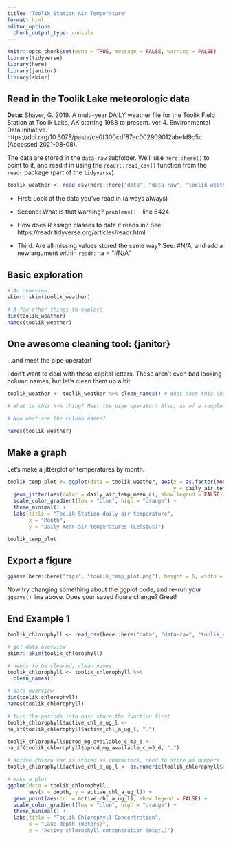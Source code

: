 ```yaml
---
title: "Toolik Station Air Temperature"
format: html
editor_options: 
  chunk_output_type: console
---
```


```r
knitr::opts_chunk$set(echo = TRUE, message = FALSE, warning = FALSE)
library(tidyverse)
library(here)
library(janitor)
library(skimr)
```

## Read in the Toolik Lake meteorologic data

**Data:** Shaver, G. 2019. A multi-year DAILY weather file for the Toolik Field Station at Toolik Lake, AK starting 1988 to present. ver 4. Environmental Data Initiative. https://doi.org/10.6073/pasta/ce0f300cdf87ec002909012abefd9c5c (Accessed 2021-08-08).

The data are stored in the `data-raw` subfolder. We'll use `here::here()` to point to it, and read it in using the `readr::read_csv()` function from the `readr` package (part of the `tidyverse`).

```r
toolik_weather <- read_csv(here::here("data", "data-raw", "toolik_weather.csv"),)
```

-   First: Look at the data you've read in (always always)

-   Second: What is that warning? `problems()` - line 6424

-   How does R assign classes to data it reads in? See: https://readr.tidyverse.org/articles/readr.html

-   Third: Are all missing values stored the same way? See: #N/A, and add a new argument within `readr`: na = "#N/A"

## Basic exploration

```r
# An overview:
skimr::skim(toolik_weather)

# A few other things to explore
dim(toolik_weather)
names(toolik_weather)
```

## One awesome cleaning tool: {janitor}

...and meet the pipe operator!

I don't want to deal with those capital letters. These aren't even bad looking column names, but let's clean them up a bit.

```r
toolik_weather <- toolik_weather %>% clean_names() # What does this do? Say it in words.

# What is this %>% thing? Meet the pipe operator! Also, as of a couple months ago, |> is a native pipe operator (versus %>%, which comes along with the tidyverse)

# Now what are the column names?
```

```r
names(toolik_weather)
```

## Make a graph

Let's make a jitterplot of temperatures by month.

```r
toolik_temp_plot <- ggplot(data = toolik_weather, aes(x = as.factor(month), 
                                                      y = daily_air_temp_mean_c)) + 
  geom_jitter(aes(color = daily_air_temp_mean_c), show.legend = FALSE) +
  scale_color_gradient(low = "blue", high = "orange") +
  theme_minimal() +
  labs(title = "Toolik Station daily air temperature",
       x = "Month",
       y = "Daily mean air temperatures (Celsius)")

toolik_temp_plot
```

## Export a figure

```r
ggsave(here::here("figs", "toolik_temp_plot.png"), height = 6, width = 7)
```

Now try changing something about the ggplot code, and re-run your `ggsave()` line above. Does your saved figure change? Great!

## End Example 1

```r
toolik_chlorophyll <- read_csv(here::here("data", "data-raw", "toolik_chlorophyll.csv"))
```

```r
# get data overview
skimr::skim(toolik_chlorophyll)
```

```r
# needs to be cleaned, clean names
toolik_chlorophyll <- toolik_chlorophyll %>% 
  clean_names()
```

```r
# data overview
dim(toolik_chlorophyll)
names(toolik_chlorophyll)
```

```r
# turn the periods into nas; store the function first
toolik_chlorophyll$active_chl_a_ug_l <- 
na_if(toolik_chlorophyll$active_chl_a_ug_l, ".")

toolik_chlorophyll$pprod_mg_available_c_m3_d <-
na_if(toolik_chlorophyll$pprod_mg_available_c_m3_d, ".")

# active chloro var is stored as characters, need to store as numbers
toolik_chlorophyll$active_chl_a_ug_l <- as.numeric(toolik_chlorophyll$active_chl_a_ug_l)
```

```r
# make a plot
ggplot(data = toolik_chlorophyll,
       aes(x = depth, y = active_chl_a_ug_l)) + 
  geom_point(aes(col = active_chl_a_ug_l), show.legend = FALSE) +
  scale_color_gradient(low = "blue", high = "orange") +
  theme_minimal() +
  labs(title = "Toolik Chlorophyll Concentration",
       x = "Lake depth (meters)",
       y = "Active chlorophyll concentration (mcg/L)")
```

